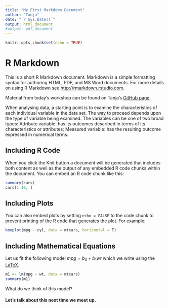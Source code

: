 ```yaml
---
title: "My First Markdown Document"
author: "Tanja"
date: "`r Sys.Date()`"
output: html_document
#output: pdf_document
---
```


```r
knitr::opts_chunk$set(echo = TRUE)
```

# R Markdown

This is a short R Markdown document. Markdown is a simple formatting syntax for authoring HTML, PDF, and MS Word documents. For more details on using R Markdown see <http://rmarkdown.rstudio.com>.

Material from today's workshop can be found on Tanja's [GitHub page](https://github.com/TanjaKec).

When analysing data, a starting point is to examine the characteristics of each individual variable in the data set. The way to proceed depends upon the type of variable being examined. The variables can be one of two broad types:
Attribute variable: has its outcomes described in terms of its characteristics or attributes; 
Measured variable: has the resulting outcome expressed in numerical terms. 

## Including R Code

When you click the Knit button a document will be generated that includes both content as well as the output of any embedded R code chunks within the document. You can embed an R code chunk like this:

```r
summary(cars)
cars[1:10, ]
```

## Including Plots

You can also embed plots by setting `echo = FALSE` to the code chunk to prevent printing of the R code that generates the plot. For example:

```r
boxplot(mpg ~ cyl, data = mtcars, horizontal = T)
```

## Including Mathematical Equations

Let us fit the following model $mpg = b_0 + b_1wt$ which we write using the [LaTeX](https://en.wikibooks.org/wiki/LaTeX/Mathematics).
```r
m1 <- lm(mpg ~ wt, data = mtcars)
summary(m1)
```

What do we think of this model?

#### **Let's talk about this next time we meet up.**